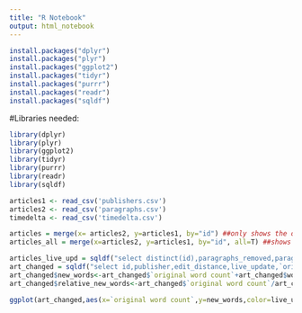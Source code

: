 ```yaml
---
title: "R Notebook"
output: html_notebook
---
```


```r
install.packages("dplyr")
install.packages("plyr")
install.packages("ggplot2")
install.packages("tidyr")
install.packages("purrr")
install.packages("readr")
install.packages("sqldf")
```

#Libraries needed:

```r
library(dplyr)
library(plyr)
library(ggplot2)
library(tidyr)
library(purrr)
library(readr)
library(sqldf)
```


```r
articles1 <- read_csv('publishers.csv')
articles2 <- read_csv('paragraphs.csv')
timedelta <- read_csv('timedelta.csv')

articles = merge(x= articles2, y=articles1, by="id") ##only shows the ones with change by default
articles_all = merge(x=articles2, y=articles1, by="id", all=T) ##shows all articles

articles_live_upd = sqldf("select distinct(id),paragraphs_removed,paragraphs_added from articles_all where live_update==1")
art_changed = sqldf("select id,publisher,edit_distance,live_update,`original word count`,word_count_change from articles where sentiment_1!=0 and sentiment_2!=0")
art_changed$new_words<-art_changed$`original word count`+art_changed$word_count_change
art_changed$relative_new_words<-art_changed$`original word count`/art_changed$new_words

ggplot(art_changed,aes(x=`original word count`,y=new_words,color=live_update))+geom_jitter()+xlim(0,20000)+ylim(0,20000)+theme_bw()+ylab("post-edit word count")+theme(axis.title=element_text(face="bold",size=14),axis.text.x=element_text(size=10))+geom_abline(slope=1, intercept=-15,colour='#E41A1C')


```